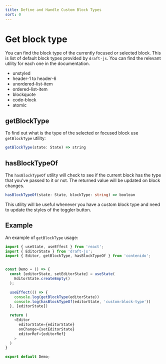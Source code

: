```yaml
---
title: Define and Handle Custom Block Types
sort: 0
---
```


# Get block type

You can find the block type of the currently focused or selected block. This is list of default
block types provided by `draft-js`. You can find the relevant utility for each one in the
documentation.

- unstyled
- header-1 to header-6
- unordered-list-item
- ordered-list-item
- blockquote
- code-block
- atomic

## getBlockType

To find out what is the type of the selected or focused block use `getBlockType` utility:

```ts
getBlockType(state: State) => string
```

## hasBlockTypeOf

The `hasBlockTypeOf` utility will check to see if the current block has the
type that you've passed to it or not. The returned value will be updated on
block changes.

```ts
hasBlockTypeOf(state: State, blockType: string) => boolean
```

This utility will be useful whenever you have a custom block type and need to
update the styles of the toggler button.

## Example

An example of `getBlockType` usage:

```ts
import { useState, useEffect } from 'react';
import { EditorState } from 'draft-js';
import { Editor, getBlockType, hasBlockTypeOf } from 'contenido';


const Demo = () => {
  const [editorState, setEditorState] = useState(
    EditorState.createEmpty()
  );

  useEffect(() => {
    console.log(getBlockType(editorState))
    console.log(hasBlockTypeOf(editorState, 'custom-block-type'))
  }, [editorState])

  return (
    <Editor
      editorState={editorState}
      onChange={setEditorState}
      editorRef={editorRef}
    >
  )
}

export default Demo;
```
